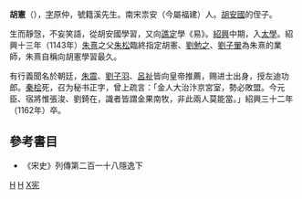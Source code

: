 {{Otheruses|胡宪|other=同名或類似名的其它條目描述}}

'''胡憲'''（{{bd|1086年||1162年||catIdx=H}}），[[表字|字]]原仲，號籍溪先生。南宋祟安（今屬福建）人。[[胡安國|胡安國]]的侄子。

生而靜愨，不妄笑語，從胡安國學習，又向[[譙定|譙定]]學《易》。[[紹興_(南宋)|紹興]]中期，入[[太學|太學]]。紹興十三年（1143年）[[朱熹|朱熹]]之父[[朱松_(宋朝)|朱松]]臨終指定胡憲、[[劉勉之|劉勉之]]、[[劉子翬|劉子翬]]為朱熹的業師，朱熹自稱向胡憲學習最久。

有行義聞名於朝廷，[[朱震|朱震]]、[[劉子羽|劉子羽]]、[[呂祉|呂祉]]皆向皇帝推薦，赐进士出身，授左迪功郎。[[秦桧|秦桧]]死，召为秘书正字，曾上疏言：「金人大治汴京宮室，勢必敗盟。今元臣、宿將惟張浚、劉錡在，識者皆謂金果南牧，非此兩人莫能當。」紹興三十二年（1162年）卒。

==參考書目==
* 《宋史》列傳第二百一十八隱逸下

[[Category:南宋官员|H]]
[[Category:武夷山人|H]]
[[Category:胡姓|X宪]]